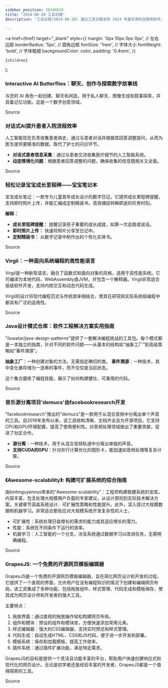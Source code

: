 ```yaml
---
sidebar_position: 20240620
title: "2024-06-20 工具日报"
description: "工具日报(2024-06-20) 通过工具日报发现 2024 年最实用的互联网软件、AI工具和产品！"

---
```



  <a
    href={href}
    target="_blank"
    style={{
      margin: '0px 10px 0px 0px', // 左右边距
      borderRadius: '5px', // 圆角边框
      fontSize: '1rem', // 字体大小
      fontWeight: 'bold', // 字体粗细
      backgroundColor: color,
      padding: '0.4rem',
    }}
  >
    {children}
  </a>
);

### Interactive AI Butterflies：聊天、创作与探索数字故事线

与您的 AI 角色一起创建、聊天和闲逛。用于私人聊天、图像生成和叙事探索，并具备记忆功能。这是一个数字创意领域。

<Link href="https://www.producthunt.com/posts/butterflies-2" color="#B0C4DE">Source</Link>

### 对话式AI提升患者入院流程效率

人工智能现在负责收集患者病史，通过与患者对话并根据其回答调整提问，从而为医生提供更精准的数据，取代了护士的问诊环节。
* **对话式患者信息采集**：通过与患者交流收集医疗细节的人工智能系统。
* **动态情境化问题**：根据患者回答调整的问题，确保收集的信息既相关又全面。

<Link href="https://www.producthunt.com/posts/ai-patient-intake" color="#B0C4DE">Source</Link>

### 轻松记录宝宝成长里程碑——宝宝笔记本

宝宝成长笔记：一款专为儿童首年成长设计的数字日记。它提供成长里程碑提醒，支持即时照片上传，并能汇编成定制精装书。高效捕捉转瞬即逝的珍贵时刻。

**解释：**
- **成长里程碑提醒：** 提醒记录孩子重要的成长成就，如第一次走路或说话。
- **即时照片上传：** 快速将照片分享至日记中。
- **定制精装书：** 从数字记录中制作出的个性化实体书。

<Link href="https://www.producthunt.com/posts/baby-notebook" color="#B0C4DE">Source</Link>

### Virgil：一种面向系统编程的高性能语言

Virgil是一种新型语言，融合了函数式和面向对象的风格，适用于高性能系统。它可编译为本地代码、WebAssembly或JVM，并包含一个解释器。Virgil非常适合低级软件开发，支持内核交互和动态代码生成。

Virgil的设计将现代编程范式与传统效率相结合，使其在研究和实际系统级编程中都具有广泛的适用性。

<Link href="https://github.com/titzer/virgil" color="#B0C4DE">Source</Link>

### Java设计模式仓库：软件工程解决方案实用指南

"iluwatar/java-design-patterns"提供了一套解决编程挑战的工具包。每个模式都是一本独立的指南，针对不同的软件问题——从基本的结构如“抽象工厂”到高级策略如“事件溯源”。

**抽象工厂**：一种创建对象的方法，无需指定确切的类。
**事件溯源**：一种技术，其中变化被存储为一连串的事件，而不仅仅是当前状态。

这个集合磨练了编程技能，展示了如何构建健壮、可重用的代码。

<Link href="https://github.com/iluwatar/java-design-patterns" color="#B0C4DE">Source</Link>

### 音乐源分离项目'demucs'由facebookresearch开发

"facebookresearch"推出的"demucs"是一款用于从混合音频中分离出单个声音的工具。自2019年发布以来，该工具结构清晰、文档齐全且为开源项目。它支持CPU和GPU环境配置，提高了使用便利性。对音频处理领域做出了重要贡献，促进了社区合作。

* **源分离**：一种技术，用于从混合音频轨道中分离出单独的声音。
* **支持CUDA的GPU**：针对并行计算优化的图形卡，能加速如音频处理等复杂计算。

<Link href="https://github.com/facebookresearch/demucs" color="#B0C4DE">Source</Link>

### 《Awesome-scalability》: 构建可扩展系统的综合指南

由binhnguyennus带来的“Awesome-scalability”：工程师构建稳健系统的宝库。内容丰富，包含处理大规模用户负载的专家建议，从设计原则到实际技术解决方案。关键章节涵盖系统设计、可扩展性策略和性能提升。此外，深入探讨大规模数据和机器学习。非常适合那些应对大规模系统开发复杂性的人士。

- 可扩展性：系统处理日益增长的需求的能力或其适应增长的潜力。
- 性能：系统在不同条件下运行的效率。
- 机器学习：人工智能的一个分支，涉及系统通过数据学习以改进任务，无需明确编程。

<Link href="https://github.com/binhnguyennus/awesome-scalability" color="#B0C4DE">Source</Link>

### GrapesJS: 一个免费的开源网页模板编辑器

GrapesJS是一个免费的开源网页模板编辑器，旨在简化网页设计和开发的过程。它提供了一个直观的界面，允许用户在没有编程知识的情况下创建和编辑网页布局。该工具集成了多种功能，包括拖放组件、样式管理、代码生成和模板保存，使其成为网页设计师和开发者的强大工具。

主要特点：
1. 拖放界面：通过直观的拖放操作轻松构建网页布局。
2. 组件和模块：预设的组件和模块库，方便快速添加常用元素。
3. 样式编辑器：强大的CSS编辑器，支持实时预览和样式管理。
4. 代码生成：自动生成HTML、CSS和JS代码，便于进一步开发和部署。
5. 模板系统：保存和加载模板，提高工作效率。
6. 插件系统：通过插件扩展功能，满足特定需求。

GrapesJS的目标是提供一个灵活且功能丰富的平台，帮助用户快速创建响应式和现代化的网页设计。无论是初学者还是经验丰富的开发者，GrapesJS都是一个值得探索的工具。

<Link href="https://github.com/GrapesJS/grapesjs" color="#B0C4DE">Source</Link>